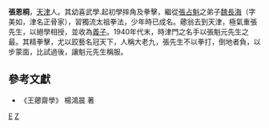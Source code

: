 '''張恩桐'''，[[天津|天津]]人。其幼喜武學.起初學摔角及拳擊，繼從[[張占魁|張占魁]]之弟子[[魏長海|魏長海]]（字美如，津名正骨家），習獨流太祖拳法，少年時已成名。薌翁去到天津，極氣重張先生，以絕學相授，並收為[[義子|義子]]。1940年代末，時津門之名手以張魁元先生之最。其精拳擊，尤以跤藝名冠天下，人稱大老九，張先生不以拳打，倒地者負，以步蒙面，比試過後，讓魁元先生稱服。 

==參考文獻==
*《王薌齋學》 楊鴻晨 著

[[分类:张姓|E]]
[[分类:天津人|Z]]